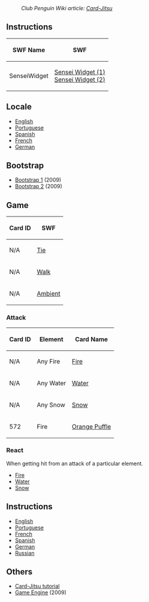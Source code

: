 :''Club Penguin Wiki article: [[clubpenguinwiki:Card-Jitsu|Card-Jitsu]]''

==Instructions==
<center>
{|class="wikitable" border="1"
!SWF Name
!SWF
|-
|SenseiWidget||[[Media:GamesSenseiSenseiWidget.swf|Sensei Widget (1)]]<br>[[Media:GamesSenseiSenseiWidget 2.swf|Sensei Widget (2)]]
|}
</center>

==Locale==
*[[Media:GamesSenseiLangEnLocale.swf|English]]
*[[Media:GamesSenseiLangPtLocale.swf|Portuguese]]
*[[Media:GamesSenseiLangEsLocale.swf|Spanish]]
*[[Media:GamesSenseiLangFrLocale.swf|French]]
*[[Media:GamesSenseiLangDeLocale.swf|German]]

==Bootstrap==
*[[Media:CardJitsuBootstrap2009.swf|Bootstrap 1]] (2009)
*[[Media:CardJitsuBootstrap20092.swf|Bootstrap 2]] (2009)

==Game==
<center>
{|class="wikitable" border="1"
!Card ID
!SWF
|-
|N/A||[[Media:GamesCardBattlesTie.swf|Tie]]
|-
|N/A||[[Media:GamesCardBattlesWalk.swf|Walk]]
|-
|N/A||[[Media:GamesCardBattlesAmbient.swf|Ambient]]
|}
</center>

===Attack===
<center>
{|class="wikitable" border="1"
!Card ID
!Element
!Card Name
|-
|N/A||Any Fire||[[Media:GamesCardBattlesFAttack.swf|Fire]]
|-
|N/A||Any Water||[[Media:GamesCardBattlesWAttack.swf|Water]]
|-
|N/A||Any Snow||[[Media:GamesCardBattlesSAttack.swf|Snow]]
|-
|572||Fire||[[Media:GamesCardBattlesPow_572_attack.swf|Orange Puffle]]
|}
</center>
===React===
When getting hit from an attack of a particular element.
*[[Media:GamesCardBattlesFReact.swf|Fire]]
*[[Media:GamesCardBattlesWReact.swf|Water]]
*[[Media:GamesCardBattlesSReact.swf|Snow]]

==Instructions==
*[[Media:ENInstructionsCardJitsu.swf|English]]
*[[Media:PTInstructionsCardJitsu.swf|Portuguese]]
*[[Media:FRInstructionsCardJitsu.swf|French]]
*[[Media:ESInstructionsCardJitsu.swf|Spanish]]
*[[Media:DEInstructionsCardJitsu.swf|German]]
*[[Media:RUInstructionsCardJitsu.swf|Russian]]
==Others==
*[[Media:CARDJITSU TUTORIAL.swf|Card-Jitsu tutorial]]
*[[Media:card.swf|Game Engine]] (2009)
